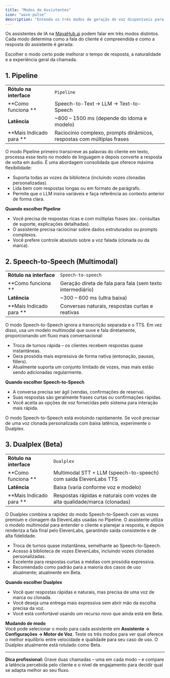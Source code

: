 ```yaml
---
title: "Modos de Assistentes"
icon: "wave-pulse"
description: "Entenda os três modos de geração de voz disponíveis para seus assistentes de IA e quando usar cada um."
---
```


Os assistentes de IA na [MayaHub.ai](http://mayahub.ai) podem falar em três modos distintos. Cada modo determina como a fala do cliente é compreendida e como a resposta do assistente é gerada:

<Info>
  Escolher o modo certo pode melhorar o tempo de resposta, a naturalidade e a experiência geral da chamada.
</Info>

## 1. Pipeline

|                         |                                                                        | |
| ----------------------- | ---------------------------------------------------------------------- | --- |
| **Rótulo na interface** | `Pipeline`                                                             | |
| **Como funciona **      | Speech-to-Text → LLM → Text-to-Speech                                  | |
| **Latência**            | ~800 – 1500 ms (depende do idoma e modelo)                             | |
| **Mais Indicado para ** | Raciocínio complexo, prompts dinâmicos, respostas com múltiplas frases | |

O modo Pipeline primeiro transcreve as palavras do cliente em texto, processa esse texto no modelo de linguagem e depois converte a resposta de volta em áudio. É uma abordagem consolidada que oferece máxima flexibilidade:

- Suporta todas as vozes da biblioteca (incluindo vozes clonadas personalizadas).
- Lida bem com respostas longas ou em formato de parágrafo.
- Permite que o LLM insira variáveis e faça referência ao contexto anterior de forma clara.

**Quando escolher Pipeline**

- Você precisa de respostas ricas e com múltiplas frases (ex.: consultas de suporte, explicações detalhadas).
- O assistente precisa raciocinar sobre dados estruturados ou prompts complexos.
- Você prefere controle absoluto sobre a voz falada (clonada ou da marca).

## 2. Speech-to-Speech (Multimodal)

|                         |                                                            |
| ----------------------- | ---------------------------------------------------------- |
| **Rótulo na interface** | `Speech-to-speech`                                         |
| **Como funciona **      | Geração direta de fala para fala (sem texto intermediário) |
| **Latência**            | ~300 – 600 ms (ultra baixa)                                |
| **Mais Indicado para ** | Conversas naturais, respostas curtas e reativas            |

O modo Speech-to-Speech ignora a transcrição separada e o TTS. Em vez disso, usa um modelo multimodal que ouve e fala diretamente, proporcionando um fluxo mais conversacional:

- Troca de turnos rápida – os clientes recebem respostas quase instantâneas.
- Gera prosódia mais expressiva de forma nativa (entonação, pausas, fillers).
- Atualmente suporta um conjunto limitado de vozes, mas mais estão sendo adicionadas regularmente.

**Quando escolher Speech-to-Speech**

- A conversa precisa ser ágil (vendas, confirmações de reserva).
- Suas respostas são geralmente frases curtas ou confirmações rápidas.
- Você aceita as opções de voz fornecidas pelo sistema para interação mais rápida.

<Note>
  O modo Speech-to-Speech está evoluindo rapidamente. Se você precisar de uma voz clonada personalizada com baixa latência, experimente o Dualplex.
</Note>

## 3. Dualplex (Beta)

|                         |                                                                           |
| ----------------------- | ------------------------------------------------------------------------- |
| **Rótulo na interface** | `Dualplex`                                                                |
| **Como funciona **      | Multimodal STT + LLM (speech-to-speech) com saida ElevenLabs TTS          |
| **Latência**            | Baixa (varia conforme voz e modelo)                                       |
| **Mais Indicado para ** | Respostas rápidas e naturais com vozes de alta qualidade/marca (clonadas) |

O Dualplex combina a rapidez do modo Speech-to-Speech com as vozes premium e clonagem da ElevenLabs usadas no Pipeline. O assistente utiliza o modelo multimodal para entender o cliente e planejar a resposta, e depois renderiza a fala final pelo ElevenLabs, garantindo saída consistente e de alta fidelidade.

- Troca de turnos quase instantânea, semelhante ao Speech-to-Speech.
- Acesso à biblioteca de vozes ElevenLabs, incluindo vozes clonadas personalizadas.
- Excelente para respostas curtas a médias com prosódia expressiva.
- Recomendado como padrão para a maioria dos casos de uso atualmente; atualmente em Beta.

**Quando escolher Dualplex**

- Você quer respostas rápidas e naturais, mas precisa de uma voz de marca ou clonada.
- Você deseja uma entrega mais expressiva sem abrir mão da escolha precisa da voz.
- Você está confortável usando um recurso novo que ainda está em Beta.

**Mudando de modo**\
Você pode selecionar o modo para cada assistente em **Assistente → Configurações → Motor de Voz**. Teste os três modos para ver qual oferece o melhor equilíbrio entre velocidade e qualidade para seu caso de uso. O Dualplex atualmente está rotulado como Beta.

---

**Dica profissional:** Grave duas chamadas – uma em cada modo – e compare a latência percebida pelo cliente e o nível de engajamento para decidir qual se adapta melhor ao seu fluxo.
